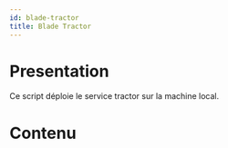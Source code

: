 ```yaml
---
id: blade-tractor
title: Blade Tractor
---
```



# Presentation

Ce script déploie le service tractor sur la machine local.

# Contenu

<CodeSnippet
  rawUrl="https://raw.githubusercontent.com/ArtFXDev/silex_fog_snapin/main/tractor-blade/update_tractor_blade.ps1"
  langage="powershell"
  fileName="update_tractor_blade.ps1"
/>
